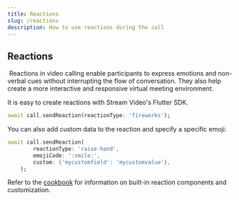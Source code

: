 ```yaml
---
title: Reactions
slug: /reactions
description: How to use reactions during the call
---
```


## Reactions
​
Reactions in video calling enable participants to express emotions and non-verbal cues without interrupting the flow of conversation. They also help create a more interactive and responsive virtual meeting environment.

It is easy to create reactions with Stream Video's Flutter SDK.

```dart
await call.sendReaction(reactionType: 'fireworks');
```

You can also add custom data to the reaction and specify a specific emoji:

```dart
await call.sendReaction(
        reactionType: 'raise-hand',
        emojiCode: ':smile:',
        custom: {'mycustomfield': 'mycustomvalue'},
    );
```

Refer to the [cookbook](https://getstream.io/video/docs/flutter/ui-cookbook/reactions/) for information on built-in reaction components and customization.